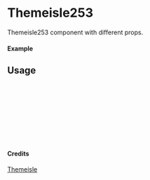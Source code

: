 
<Meta of={Themeisle253} title="Themeisle/Themeisle253" />

# Themeisle253

Themeisle253 component with different props.

#### Example

<Canvas of={Themeisle253.Primary} />

## Usage

```ts
import { Themeisle253 } from "yadl-ui";

const Example = () => {
  return (
      <Themeisle253 />
  );
};

export default Example;
```

#### Credits
[Themeisle](https://themeisle.com/illustrations/)
